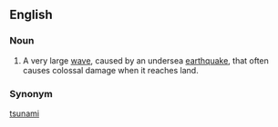 ==English==
===Noun===
#A very large [[wave]], caused by an undersea [[earthquake]], that often causes colossal damage when it reaches land. 
===Synonym===
[[tsunami]]